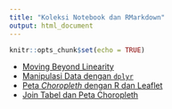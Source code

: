 ```yaml
---
title: "Koleksi Notebook dan RMarkdown"
output: html_document
---
```


```r
knitr::opts_chunk$set(echo = TRUE)
```


* [Moving Beyond Linearity](beyond-linear.html)
* [Manipulasi Data dengan `dplyr`](manipulasi-data-dplyr.html)
* [Peta *Choropleth* dengan R dan Leaflet](choropleth-leaflet.html)
* [Join Tabel dan Peta Choropleth](join-table-dan-peta.html)
